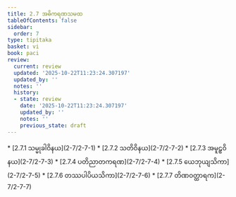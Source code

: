 ```yaml
---
title: 2.7 အဓိကရဏသမထ
tableOfContents: false
sidebar:
  order: 7
type: tipitaka
basket: vi
book: paci
review:
  current: review
  updated: '2025-10-22T11:23:24.307197'
  updated_by: ''
  notes: ''
  history:
  - state: review
    date: '2025-10-22T11:23:24.307197'
    updated_by: ''
    notes: ''
    previous_state: draft
---
```



<ReviewStatus review={frontmatter.review} showDetails={true} />

<HypothesisAnnotation frontmatter={frontmatter} />

<DynamicBreadcrumb />



<TableOfContents book="paci" section="2.7">
* [2.7.1 သမ္မုခါဝိနယ](2-7/2-7-1)
* [2.7.2 သတိဝိနယ](2-7/2-7-2)
* [2.7.3 အမူဠှဝိနယ](2-7/2-7-3)
* [2.7.4 ပတိညာတကရဏ](2-7/2-7-4)
* [2.7.5 ယေဘုယျသိကာ](2-7/2-7-5)
* [2.7.6 တဿပါပိယသိကာ](2-7/2-7-6)
* [2.7.7 တိဏဝတ္ထာရက](2-7/2-7-7)
</TableOfContents>